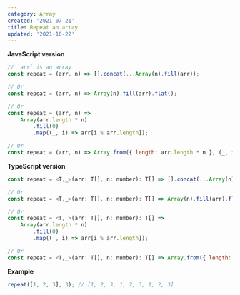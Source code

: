 ```yaml
---
category: Array
created: '2021-07-21'
title: Repeat an array
updated: '2021-10-22'
---
```


**JavaScript version**

```js
// `arr` is an array
const repeat = (arr, n) => [].concat(...Array(n).fill(arr));

// Or
const repeat = (arr, n) => Array(n).fill(arr).flat();

// Or
const repeat = (arr, n) =>
    Array(arr.length * n)
        .fill(0)
        .map((_, i) => arr[i % arr.length]);

// Or
const repeat = (arr, n) => Array.from({ length: arr.length * n }, (_, i) => arr[i % arr.length]);
```

**TypeScript version**

```js
const repeat = <T,_>(arr: T[], n: number): T[] => [].concat(...Array(n).fill(arr));

// Or
const repeat = <T,_>(arr: T[], n: number): T[] => Array(n).fill(arr).flat();

// Or
const repeat = <T,_>(arr: T[], n: number): T[] =>
    Array(arr.length * n)
        .fill(0)
        .map((_, i) => arr[i % arr.length]);

// Or
const repeat = <T,_>(arr: T[], n: number): T[] => Array.from({ length: arr.length * n }, (_, i) => arr[i % arr.length]);
```

**Example**

```js
repeat([1, 2, 3], 3); // [1, 2, 3, 1, 2, 3, 1, 2, 3]
```
